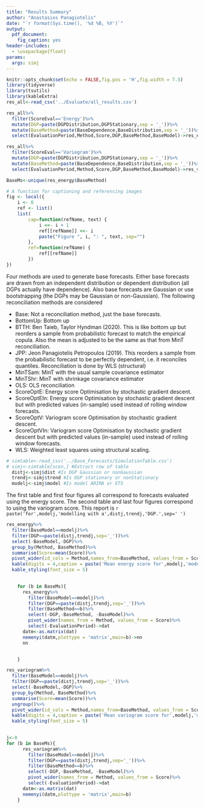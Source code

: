 ```yaml
---
title: "Results Summary"
author: "Anastasios Panagiotelis"
date: "`r format(Sys.time(), '%d %B, %Y')`"
output: 
  pdf_document: 
    fig_caption: yes
header-includes:
  - \usepackage{float}
params: 
  args: simj
---
```


```r
knitr::opts_chunk$set(echo = FALSE,fig.pos = 'H',fig.width = 7.5)
library(tidyverse)
library(tsutils)
library(kableExtra)
res_all<-read_csv('../Evaluate/all_results.csv')

res_all%>%
  filter(ScoreEval=='Energy')%>%
  mutate(DGP=paste(DGPDistribution,DGPStationary,sep = '_'))%>%
  mutate(BaseMethod=paste(BaseDependence,BaseDistribution,sep = '_'))%>%
  select(EvaluationPeriod,Method,Score,DGP,BaseMethod,BaseModel)->res_energy

res_all%>%
  filter(ScoreEval=='Variogram')%>%
  mutate(DGP=paste(DGPDistribution,DGPStationary,sep = '_'))%>%
  mutate(BaseMethod=paste(BaseDependence,BaseDistribution,sep = '_'))%>%
  select(EvaluationPeriod,Method,Score,DGP,BaseMethod,BaseModel)->res_variogram

BaseMs<-unique(res_energy$BaseMethod)

# A function for captioning and referencing images
fig <- local({
    i <- 0
    ref <- list()
    list(
        cap=function(refName, text) {
            i <<- i + 1
            ref[[refName]] <<- i
            paste("Figure ", i, ": ", text, sep="")
        },
        ref=function(refName) {
            ref[[refName]]
        })
})

```

Four methods are used to generate base forecasts.  Either base forecasts are drawn from an independent distribution or dependent distribution (all DGPs actually have dependence).  Also base forecasts are Gaussian or use bootstrapping (the DGPs may be Gaussian or non-Gaussian).  The following reconciliation methods are considered

- Base: Not a reconciliation method, just the base forecasts.
- BottomUp: Bottom up
- BTTH: Ben Taieb, Taylor Hyndman (2020).  This is like bottom up but reorders a sample from probabilistic forecast to match the empirical copula.  Also the mean is adjusted to be the same as that from MinT reconciliation.
- JPP: Jeon Panagiotelis Petropoulos (2019).  This reorders a sample from the probabilistic forecast to be perfectly dependent, i.e. it reconciles quantiles.  Reconciliation is done by WLS (structural)
- MinTSam: MinT with the usual sample covariance estimator
- MinTShr: MinT with shrinkage covariance estimator
- OLS: OLS reconciliation
- ScoreOptE: Energy score Optimisation by stochastic gradient descent.
- ScoreOptEIn: Energy score Optimisation by stochastic gradient descent but with predicted values (in-sample) used instead of rolling window forecasts.
- ScoreOptV: Variogram score Optimisation by stochastic gradient descent.
- ScoreOptVIn: Variogram score Optimisation by stochastic gradient descent but with predicted values (in-sample) used instead of rolling window forecasts.
- WLS: Weighted least squares using structural scaling.


```r
# simtable<-read_csv('../Base_Forecasts/SimulationTable.csv')
# simj<-simtable[scen,] #Extract row of table
  distj<-simj$dist #Is DGP Gaussian or nonGaussian
  trendj<-simj$trend #Is DGP stationary or nonStationary
  modelj<-simj$model #Is model ARIMA or ETS
```


The first table and first four figures all correspond to forecasts evaluated using the energy score.  The second table and last four figures correspond to using the variogram score.  This report is `r paste('for',modelj,'modelling with a',distj,trendj,'DGP.',sep=' ')`

```r

res_energy%>%
  filter(BaseModel==modelj)%>%
  filter(DGP==paste(distj,trendj,sep='_'))%>%
  select(-BaseModel,-DGP)%>%
  group_by(Method, BaseMethod)%>%
  summarise(Score=mean(Score))%>%
  pivot_wider(id_cols = Method,names_from=BaseMethod, values_from = Score)%>%
  kable(digits = 4,caption = paste('Mean energy score for',modelj,'modelling with a',distj,trendj,'DGP',sep=' '))%>%
  kable_styling(font_size = 5)
  

```

```r
    for (b in BaseMs){
      res_energy%>%
        filter(BaseModel==modelj)%>%
        filter(DGP==paste(distj,trendj,sep='_'))%>%
        filter(BaseMethod==b)%>%
        select(-DGP,-BaseMethod, -BaseModel)%>%
        pivot_wider(names_from = Method, values_from = Score)%>%
        select(-EvaluationPeriod)->dat
      datm<-as.matrix(dat) 
      nemenyi(datm,plottype = 'matrix',main=b)->nn
      nn


    }
```

\clearpage


```r

res_variogram%>%
  filter(BaseModel==modelj)%>%
  filter(DGP==paste(distj,trendj,sep='_'))%>%
  select(-BaseModel,-DGP)%>%
  group_by(Method, BaseMethod)%>%
  summarise(Score=mean(Score))%>%
  ungroup()%>%
  pivot_wider(id_cols = Method,names_from=BaseMethod, values_from = Score)%>%
  kable(digits = 4,caption = paste('Mean variogram score for',modelj,'modelling with a',distj,trendj,'DGP',sep=' '))%>%
  kable_styling(font_size = 5)
  

```

```r
j<-0    
for (b in BaseMs){
      res_variogram%>%
        filter(BaseModel==modelj)%>%
        filter(DGP==paste(distj,trendj,sep='_'))%>%
        filter(BaseMethod==b)%>%
        select(-DGP,-BaseMethod, -BaseModel)%>%
        pivot_wider(names_from = Method, values_from = Score)%>%
        select(-EvaluationPeriod)->dat
      datm<-as.matrix(dat)
      nemenyi(datm,plottype = 'matrix',main=b)
    }
```
